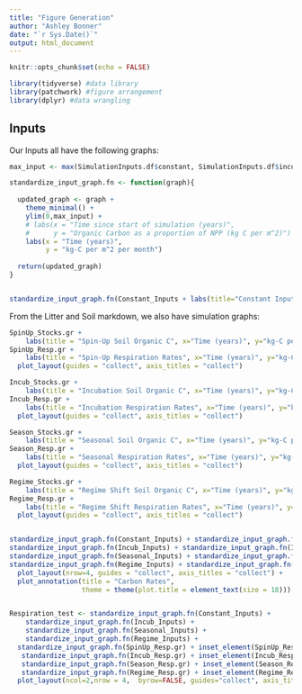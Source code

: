 ```yaml
---
title: "Figure Generation"
author: "Ashley Bonner"
date: "`r Sys.Date()`"
output: html_document
---
```


```r
knitr::opts_chunk$set(echo = FALSE)

library(tidyverse) #data library
library(patchwork) #figure arrangement
library(dplyr) #data wrangling

```

## Inputs

Our Inputs all have the following graphs:

```r
max_input <- max(SimulationInputs.df$constant, SimulationInputs.df$incubation, SimulationInputs.df$seasonal, RegimeInputs$'regime shift')*1.1

standardize_input_graph.fn <- function(graph){
  
  updated_graph <- graph + 
    theme_minimal() +
    ylim(0,max_input) +
    # labs(x = "Time since start of simulation (years)",
    #      y = "Organic Carbon as a proportion of NPP (kg C per m^2)") + 
    labs(x = "Time (years)",
         y = "kg-C per m^2 per month")
    
  return(updated_graph)
}


standardize_input_graph.fn(Constant_Inputs + labs(title="Constant Inputs")) + standardize_input_graph.fn(Incub_Inputs + labs(title="Incubation") + xlim(0,3)) + standardize_input_graph.fn(Seasonal_Inputs+ labs(title="Seasonal Variation") + xlim(0,5)) + standardize_input_graph.fn(Regime_Inputs+ labs(title="Regime Shift")) +                                                    plot_layout(nrow = 1, byrow = FALSE, axis_titles = "collect")

```


From the Litter and Soil markdown, we also have simulation graphs:

```r
SpinUp_Stocks.gr + 
    labs(title = "Spin-Up Soil Organic C", x="Time (years)", y="kg-C per m^2") + 
SpinUp_Resp.gr + 
    labs(title = "Spin-Up Respiration Rates", x="Time (years)", y="kg-C per m^2 per month") + 
  plot_layout(guides = "collect", axis_titles = "collect")

Incub_Stocks.gr + 
    labs(title = "Incubation Soil Organic C", x="Time (years)", y="kg-C per m^2") + 
Incub_Resp.gr + 
    labs(title = "Incubation Respiration Rates", x="Time (years)", y="kg-C per m^2 per month") + 
  plot_layout(guides = "collect", axis_titles = "collect")

Season_Stocks.gr + 
    labs(title = "Seasonal Soil Organic C", x="Time (years)", y="kg-C per m^2") + 
Season_Resp.gr + 
    labs(title = "Seasonal Respiration Rates", x="Time (years)", y="kg-C per m^2 per month") + 
  plot_layout(guides = "collect", axis_titles = "collect")

Regime_Stocks.gr + 
    labs(title = "Regime Shift Soil Organic C", x="Time (years)", y="kg-C per m^2") + 
Regime_Resp.gr + 
    labs(title = "Regime Shift Respiration Rates", x="Time (years)", y="kg-C per m^2 per month") + 
  plot_layout(guides = "collect", axis_titles = "collect")



```


```r
standardize_input_graph.fn(Constant_Inputs) + standardize_input_graph.fn(SpinUp_Resp.gr) + 
standardize_input_graph.fn(Incub_Inputs) + standardize_input_graph.fn(Incub_Resp.gr) + 
standardize_input_graph.fn(Seasonal_Inputs) + standardize_input_graph.fn(Season_Resp.gr) + 
standardize_input_graph.fn(Regime_Inputs) + standardize_input_graph.fn(Regime_Resp.gr) + 
  plot_layout(nrow=4, guides = "collect", axis_titles = "collect") +
  plot_annotation(title = "Carbon Rates",
                  theme = theme(plot.title = element_text(size = 18)))


Respiration_test <- standardize_input_graph.fn(Constant_Inputs) + 
    standardize_input_graph.fn(Incub_Inputs) + 
    standardize_input_graph.fn(Seasonal_Inputs) + 
    standardize_input_graph.fn(Regime_Inputs) + 
  standardize_input_graph.fn(SpinUp_Resp.gr) + inset_element(SpinUp_Resp_comp.gr, 0.6, 0.6, 1, 1) + 
   standardize_input_graph.fn(Incub_Resp.gr) + inset_element(Incub_Resp_comp.gr, 0.6, 0.6, 1, 1) + 
   standardize_input_graph.fn(Season_Resp.gr) + inset_element(Season_Resp_comp.gr, 0.6, 0.6, 1, 1) + 
   standardize_input_graph.fn(Regime_Resp.gr) + inset_element(Regime_Resp_comp.gr, 0.6, 0.1, 1, 0.7) + 
  plot_layout(ncol=2,nrow = 4,  byrow=FALSE, guides="collect", axis_titles = "collect")
```

